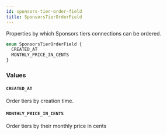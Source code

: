 ```yaml
---
id: sponsors-tier-order-field
title: SponsorsTierOrderField
---
```


Properties by which Sponsors tiers connections can be ordered.

```graphql
enum SponsorsTierOrderField {
  CREATED_AT
  MONTHLY_PRICE_IN_CENTS
}
```

### Values

#### `CREATED_AT`

Order tiers by creation time.

#### `MONTHLY_PRICE_IN_CENTS`

Order tiers by their monthly price in cents
